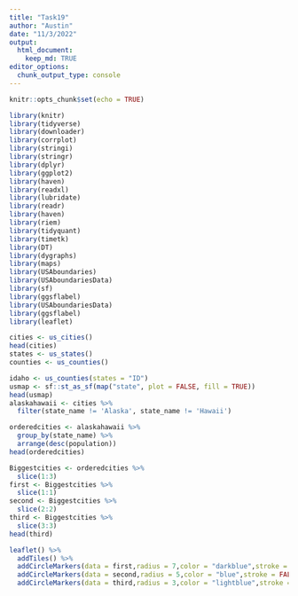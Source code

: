 ```yaml
---
title: "Task19"
author: "Austin"
date: "11/3/2022"
output: 
  html_document:
    keep_md: TRUE
editor_options: 
  chunk_output_type: console
---
```


```r
knitr::opts_chunk$set(echo = TRUE)
```

```r
library(knitr)
library(tidyverse)
library(downloader)
library(corrplot)
library(stringi)
library(stringr)
library(dplyr)
library(ggplot2)
library(haven)
library(readxl)
library(lubridate)
library(readr) 
library(haven)
library(riem)
library(tidyquant)
library(timetk)
library(DT) 
library(dygraphs)
library(maps)
library(USAboundaries)
library(USAboundariesData)
library(sf)
library(ggsflabel)
library(USAboundariesData)
library(ggsflabel)
library(leaflet)

```

```r
cities <- us_cities() 
head(cities)
states <- us_states()
counties <- us_counties()

```


```r
idaho <- us_counties(states = "ID")
usmap <- sf::st_as_sf(map("state", plot = FALSE, fill = TRUE))
head(usmap)
alaskahawaii <- cities %>%
  filter(state_name != 'Alaska', state_name != 'Hawaii')
```


```r
orderedcities <- alaskahawaii %>%
  group_by(state_name) %>%
  arrange(desc(population))
head(orderedcities)

Biggestcities <- orderedcities %>%
  slice(1:3)
first <- Biggestcities %>%
  slice(1:1)
second <- Biggestcities %>%
  slice(2:2)
third <- Biggestcities %>%
  slice(3:3)
head(third)
```


```r
leaflet() %>%
  addTiles() %>%
  addCircleMarkers(data = first,radius = 7,color = "darkblue",stroke = FALSE,fillOpacity = 1,popup = ~city,label = ~population) %>%
  addCircleMarkers(data = second,radius = 5,color = "blue",stroke = FALSE,fillOpacity = 1,popup = ~city,label = ~population) %>%
  addCircleMarkers(data = third,radius = 3,color = "lightblue",stroke = FALSE,fillOpacity = 1,popup = ~city,label = ~population)
```

